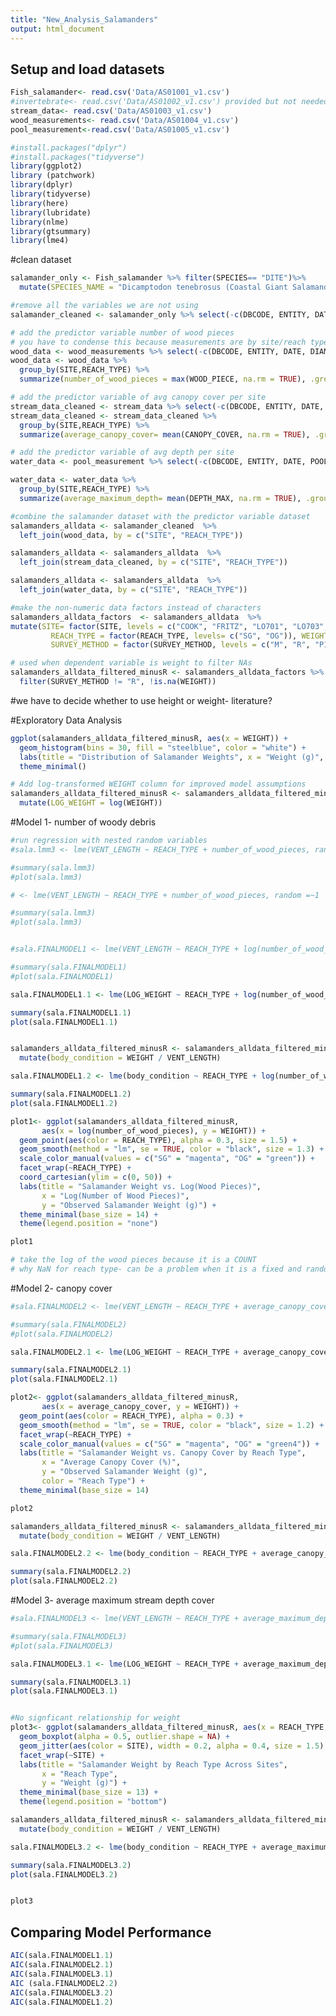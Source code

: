 ```yaml
---
title: "New_Analysis_Salamanders"
output: html_document
---
```


## Setup and load datasets 
```r

Fish_salamander<- read.csv('Data/AS01001_v1.csv')
#invertebrate<- read.csv('Data/AS01002_v1.csv') provided but not needed for our analysis
stream_data<- read.csv('Data/AS01003_v1.csv')
wood_measurements<- read.csv('Data/AS01004_v1.csv')
pool_measurement<-read.csv('Data/AS01005_v1.csv')

#install.packages("dplyr")
#install.packages("tidyverse")
library(ggplot2)
library (patchwork)
library(dplyr)
library(tidyverse)
library(here)
library(lubridate)
library(nlme)
library(gtsummary)
library(lme4)

```

#clean dataset
```r
salamander_only <- Fish_salamander %>% filter(SPECIES== "DITE")%>%
  mutate(SPECIES_NAME = "Dicamptodon tenebrosus (Coastal Giant Salamander)")

#remove all the variables we are not using
salamander_cleaned <- salamander_only %>% select(-c(DBCODE, ENTITY, DATE, MARKED_UNMARKED, VERT_NO, SPECIES, SPP_LIFESTAGE, TAIL_LENGTH, SPECIES_NAME))

# add the predictor variable number of wood pieces
# you have to condense this because measurements are by site/reach type and not by salamander
wood_data <- wood_measurements %>% select(-c(DBCODE, ENTITY, DATE, DIAMETER_1, DIAMETER_2, WOOD_LENGTH))
wood_data <- wood_data %>%
  group_by(SITE,REACH_TYPE) %>%
  summarize(number_of_wood_pieces = max(WOOD_PIECE, na.rm = TRUE), .groups = "drop")

# add the predictor variable of avg canopy cover per site
stream_data_cleaned <- stream_data %>% select(-c(DBCODE, ENTITY, DATE, METER, BANKFULL_WIDTH, WETTED_WIDTH, DATE_DEPLOYED_TILES, DATE_RETRIEVED_TILES, CHL_A_TILES))
stream_data_cleaned <- stream_data_cleaned %>%
  group_by(SITE,REACH_TYPE) %>%
  summarize(average_canopy_cover= mean(CANOPY_COVER, na.rm = TRUE), .groups = "drop")

# add the predictor variable of avg depth per site
water_data <- pool_measurement %>% select(-c(DBCODE, ENTITY, DATE, POOL_NO, DEPTH_OUTFLOW, DEPTH_RESIDUAL, POOL_LENGTH, WIDTH))

water_data <- water_data %>%
  group_by(SITE,REACH_TYPE) %>%
  summarize(average_maximum_depth= mean(DEPTH_MAX, na.rm = TRUE), .groups = "drop")

#combine the salamander dataset with the predictor variable dataset
salamanders_alldata <- salamander_cleaned  %>%
  left_join(wood_data, by = c("SITE", "REACH_TYPE"))

salamanders_alldata <- salamanders_alldata  %>%
  left_join(stream_data_cleaned, by = c("SITE", "REACH_TYPE"))

salamanders_alldata <- salamanders_alldata  %>%
  left_join(water_data, by = c("SITE", "REACH_TYPE"))

#make the non-numeric data factors instead of characters
salamanders_alldata_factors  <- salamanders_alldata  %>% 
mutate(SITE= factor(SITE, levels = c("COOK", "FRITZ", "LO701", "LO703", "MCT_E", "MCT_W", "MR404", "STR")),
         REACH_TYPE = factor(REACH_TYPE, levels= c("SG", "OG")), WEIGHT = as.numeric(WEIGHT),
         SURVEY_METHOD = factor(SURVEY_METHOD, levels = c("M", "R", "P1", "P2", "P3")))

# used when dependent variable is weight to filter NAs 
salamanders_alldata_filtered_minusR <- salamanders_alldata_factors %>%
  filter(SURVEY_METHOD != "R", !is.na(WEIGHT))
```
#we have to decide whether to use height or weight- literature?

#Exploratory Data Analysis
```r
ggplot(salamanders_alldata_filtered_minusR, aes(x = WEIGHT)) +
  geom_histogram(bins = 30, fill = "steelblue", color = "white") +
  labs(title = "Distribution of Salamander Weights", x = "Weight (g)", y = "Count") +
  theme_minimal()

# Add log-transformed WEIGHT column for improved model assumptions
salamanders_alldata_filtered_minusR <- salamanders_alldata_filtered_minusR %>%
  mutate(LOG_WEIGHT = log(WEIGHT))
```


#Model 1- number of woody debris
```r
#run regression with nested random variables
#sala.lmm3 <- lme(VENT_LENGTH ~ REACH_TYPE + number_of_wood_pieces, random =~1 | REACH_TYPE/SITE, data = salamanders_and_wood_factors)

#summary(sala.lmm3)
#plot(sala.lmm3)

# <- lme(VENT_LENGTH ~ REACH_TYPE + number_of_wood_pieces, random =~1 | REACH_TYPE/SITE, data = salamanders_and_wood_factors)

#summary(sala.lmm3)
#plot(sala.lmm3)


#sala.FINALMODEL1 <- lme(VENT_LENGTH ~ REACH_TYPE + log(number_of_wood_pieces), random =~1 | SITE, data = salamanders_alldata_factors)

#summary(sala.FINALMODEL1)
#plot(sala.FINALMODEL1)

sala.FINALMODEL1.1 <- lme(LOG_WEIGHT ~ REACH_TYPE + log(number_of_wood_pieces), random =~1 | SITE, data = salamanders_alldata_filtered_minusR)

summary(sala.FINALMODEL1.1)
plot(sala.FINALMODEL1.1)


salamanders_alldata_filtered_minusR <- salamanders_alldata_filtered_minusR %>%
  mutate(body_condition = WEIGHT / VENT_LENGTH)

sala.FINALMODEL1.2 <- lme(body_condition ~ REACH_TYPE + log(number_of_wood_pieces), random =~1 | SITE, data = salamanders_alldata_filtered_minusR)

summary(sala.FINALMODEL1.2)
plot(sala.FINALMODEL1.2)

plot1<- ggplot(salamanders_alldata_filtered_minusR, 
       aes(x = log(number_of_wood_pieces), y = WEIGHT)) +
  geom_point(aes(color = REACH_TYPE), alpha = 0.3, size = 1.5) +
  geom_smooth(method = "lm", se = TRUE, color = "black", size = 1.3) +
  scale_color_manual(values = c("SG" = "magenta", "OG" = "green")) +
  facet_wrap(~REACH_TYPE) +
  coord_cartesian(ylim = c(0, 50)) +
  labs(title = "Salamander Weight vs. Log(Wood Pieces)",
       x = "Log(Number of Wood Pieces)",
       y = "Observed Salamander Weight (g)") +
  theme_minimal(base_size = 14) +
  theme(legend.position = "none")

plot1

# take the log of the wood pieces because it is a COUNT 
# why NaN for reach type- can be a problem when it is a fixed and random with low variability 

```
#Model 2- canopy cover
```r


#sala.FINALMODEL2 <- lme(VENT_LENGTH ~ REACH_TYPE + average_canopy_cover, random =~1 | SITE, data = salamanders_alldata_factors)

#summary(sala.FINALMODEL2)
#plot(sala.FINALMODEL2)

sala.FINALMODEL2.1 <- lme(LOG_WEIGHT ~ REACH_TYPE + average_canopy_cover, random =~1 | SITE, data = salamanders_alldata_filtered_minusR)

summary(sala.FINALMODEL2.1)
plot(sala.FINALMODEL2.1)

plot2<- ggplot(salamanders_alldata_filtered_minusR, 
       aes(x = average_canopy_cover, y = WEIGHT)) +
  geom_point(aes(color = REACH_TYPE), alpha = 0.3) +
  geom_smooth(method = "lm", se = TRUE, color = "black", size = 1.2) +
  facet_wrap(~REACH_TYPE) +
  scale_color_manual(values = c("SG" = "magenta", "OG" = "green4")) +
  labs(title = "Salamander Weight vs. Canopy Cover by Reach Type",
       x = "Average Canopy Cover (%)",
       y = "Observed Salamander Weight (g)",
       color = "Reach Type") +
  theme_minimal(base_size = 14)

plot2

salamanders_alldata_filtered_minusR <- salamanders_alldata_filtered_minusR %>%
  mutate(body_condition = WEIGHT / VENT_LENGTH)

sala.FINALMODEL2.2 <- lme(body_condition ~ REACH_TYPE + average_canopy_cover, random =~1 | SITE, data = salamanders_alldata_filtered_minusR)

summary(sala.FINALMODEL2.2)
plot(sala.FINALMODEL2.2)

```
#Model 3- average maximum stream depth cover
```r
#sala.FINALMODEL3 <- lme(VENT_LENGTH ~ REACH_TYPE + average_maximum_depth, random =~1 | SITE, data = salamanders_alldata_factors)

#summary(sala.FINALMODEL3)
#plot(sala.FINALMODEL3)

sala.FINALMODEL3.1 <- lme(LOG_WEIGHT ~ REACH_TYPE + average_maximum_depth, random =~1 | SITE, data = salamanders_alldata_filtered_minusR)

summary(sala.FINALMODEL3.1)
plot(sala.FINALMODEL3.1)


#No signficant relationship for weight 
plot3<- ggplot(salamanders_alldata_filtered_minusR, aes(x = REACH_TYPE, y = WEIGHT, fill = REACH_TYPE)) +
  geom_boxplot(alpha = 0.5, outlier.shape = NA) +
  geom_jitter(aes(color = SITE), width = 0.2, alpha = 0.4, size = 1.5) +
  facet_wrap(~SITE) +
  labs(title = "Salamander Weight by Reach Type Across Sites",
       x = "Reach Type",
       y = "Weight (g)") +
  theme_minimal(base_size = 13) +
  theme(legend.position = "bottom")

salamanders_alldata_filtered_minusR <- salamanders_alldata_filtered_minusR %>%
  mutate(body_condition = WEIGHT / VENT_LENGTH)

sala.FINALMODEL3.2 <- lme(body_condition ~ REACH_TYPE + average_maximum_depth, random =~1 | SITE, data = salamanders_alldata_filtered_minusR)

summary(sala.FINALMODEL3.2)
plot(sala.FINALMODEL3.2)


plot3
```

## Comparing Model Performance
```r

AIC(sala.FINALMODEL1.1)
AIC(sala.FINALMODEL2.1)
AIC(sala.FINALMODEL3.1)
AIC (sala.FINALMODEL2.2)
AIC(sala.FINALMODEL3.2)
AIC(sala.FINALMODEL1.2)
```

